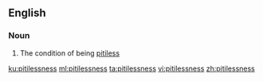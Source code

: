 ==English==

===Noun===
{{en-noun|-}}

# The condition of being [[pitiless]]

[[ku:pitilessness]]
[[ml:pitilessness]]
[[ta:pitilessness]]
[[vi:pitilessness]]
[[zh:pitilessness]]